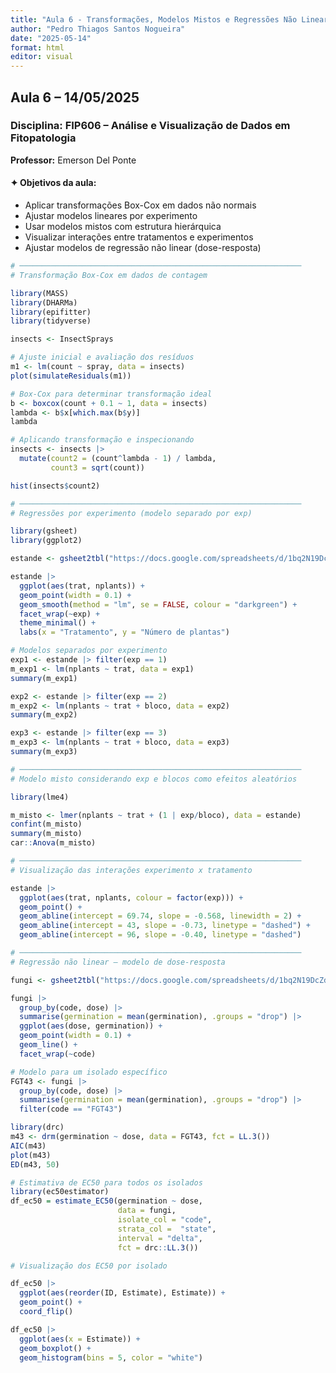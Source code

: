 ```yaml
---
title: "Aula 6 - Transformações, Modelos Mistos e Regressões Não Lineares"
author: "Pedro Thiagos Santos Nogueira"
date: "2025-05-14"
format: html
editor: visual
---
```


## Aula 6 – 14/05/2025

### Disciplina: FIP606 – Análise e Visualização de Dados em Fitopatologia

**Professor:** Emerson Del Ponte

#### ✦ Objetivos da aula:

-   Aplicar transformações Box-Cox em dados não normais
-   Ajustar modelos lineares por experimento
-   Usar modelos mistos com estrutura hierárquica
-   Visualizar interações entre tratamentos e experimentos
-   Ajustar modelos de regressão não linear (dose-resposta)

```r
# ───────────────────────────────────────────────────────────────
# Transformação Box-Cox em dados de contagem

library(MASS)
library(DHARMa)
library(epifitter)
library(tidyverse)

insects <- InsectSprays

# Ajuste inicial e avaliação dos resíduos
m1 <- lm(count ~ spray, data = insects)
plot(simulateResiduals(m1))

# Box-Cox para determinar transformação ideal
b <- boxcox(count + 0.1 ~ 1, data = insects)
lambda <- b$x[which.max(b$y)]
lambda

# Aplicando transformação e inspecionando
insects <- insects |> 
  mutate(count2 = (count^lambda - 1) / lambda,
         count3 = sqrt(count))

hist(insects$count2)
```

```r
# ───────────────────────────────────────────────────────────────
# Regressões por experimento (modelo separado por exp)

library(gsheet)
library(ggplot2)

estande <- gsheet2tbl("https://docs.google.com/spreadsheets/d/1bq2N19DcZdtax2fQW9OHSGMR0X2__Z9T/edit?gid=401662555#gid=401662555")

estande |> 
  ggplot(aes(trat, nplants)) +
  geom_point(width = 0.1) +
  geom_smooth(method = "lm", se = FALSE, colour = "darkgreen") +
  facet_wrap(~exp) +
  theme_minimal() +
  labs(x = "Tratamento", y = "Número de plantas")

# Modelos separados por experimento
exp1 <- estande |> filter(exp == 1)
m_exp1 <- lm(nplants ~ trat, data = exp1)
summary(m_exp1)

exp2 <- estande |> filter(exp == 2)
m_exp2 <- lm(nplants ~ trat + bloco, data = exp2)
summary(m_exp2)

exp3 <- estande |> filter(exp == 3)
m_exp3 <- lm(nplants ~ trat + bloco, data = exp3)
summary(m_exp3)
```

```r
# ───────────────────────────────────────────────────────────────
# Modelo misto considerando exp e blocos como efeitos aleatórios

library(lme4)

m_misto <- lmer(nplants ~ trat + (1 | exp/bloco), data = estande)
confint(m_misto)
summary(m_misto)
car::Anova(m_misto)
```

```r
# ───────────────────────────────────────────────────────────────
# Visualização das interações experimento x tratamento

estande |> 
  ggplot(aes(trat, nplants, colour = factor(exp))) +
  geom_point() +
  geom_abline(intercept = 69.74, slope = -0.568, linewidth = 2) +
  geom_abline(intercept = 43, slope = -0.73, linetype = "dashed") +
  geom_abline(intercept = 96, slope = -0.40, linetype = "dashed")
```

```r
# ───────────────────────────────────────────────────────────────
# Regressão não linear – modelo de dose-resposta

fungi <- gsheet2tbl("https://docs.google.com/spreadsheets/d/1bq2N19DcZdtax2fQW9OHSGMR0X2__Z9T/edit?gid=465348652#gid=465348652")

fungi |> 
  group_by(code, dose) |> 
  summarise(germination = mean(germination), .groups = "drop") |> 
  ggplot(aes(dose, germination)) +
  geom_point(width = 0.1) +
  geom_line() +
  facet_wrap(~code)

# Modelo para um isolado específico
FGT43 <- fungi |> 
  group_by(code, dose) |> 
  summarise(germination = mean(germination), .groups = "drop") |> 
  filter(code == "FGT43")

library(drc)
m43 <- drm(germination ~ dose, data = FGT43, fct = LL.3())
AIC(m43)
plot(m43)
ED(m43, 50)

# Estimativa de EC50 para todos os isolados
library(ec50estimator)
df_ec50 = estimate_EC50(germination ~ dose, 
                        data = fungi, 
                        isolate_col = "code", 
                        strata_col =  "state", 
                        interval = "delta", 
                        fct = drc::LL.3())

# Visualização dos EC50 por isolado

df_ec50 |> 
  ggplot(aes(reorder(ID, Estimate), Estimate)) +
  geom_point() +
  coord_flip()

df_ec50 |> 
  ggplot(aes(x = Estimate)) +
  geom_boxplot() +
  geom_histogram(bins = 5, color = "white")
```
